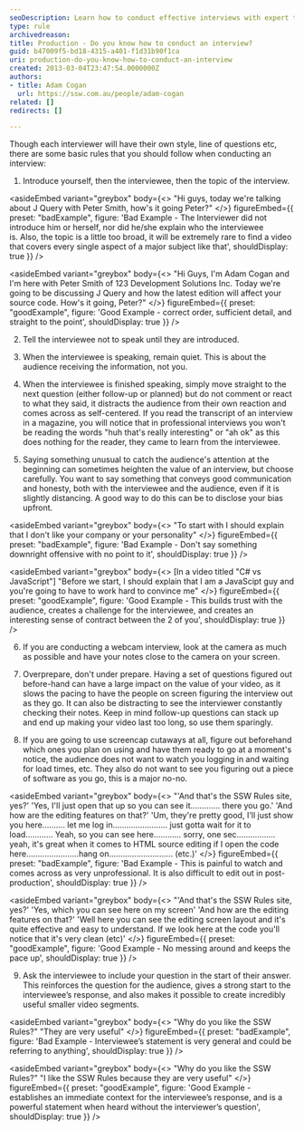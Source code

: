 ```yaml
---
seoDescription: Learn how to conduct effective interviews with expert tips on preparation, questioning, and audience engagement.
type: rule
archivedreason:
title: Production - Do you know how to conduct an interview?
guid: b47009f5-bd18-4315-a401-f1d31b90f1ca
uri: production-do-you-know-how-to-conduct-an-interview
created: 2013-03-04T23:47:54.0000000Z
authors:
- title: Adam Cogan
  url: https://ssw.com.au/people/adam-cogan
related: []
redirects: []

---
```


Though each interviewer will have their own style, line of questions etc, there are some basic rules that you should follow when conducting an interview:
1. Introduce yourself, then the interviewee, then the topic of the interview.

<asideEmbed
  variant="greybox"
  body={<>
    "Hi guys, today we're talking about J Query with Peter Smith, how's it going Peter?"
  </>}
  figureEmbed={{
    preset: "badExample",
    figure: 'Bad Example - The Interviewer did not introduce him or herself, nor did he/she explain who the interviewee is. Also, the topic is a little too broad, it will be extremely rare to find a video that covers every single aspect of a major subject like that',
    shouldDisplay: true
  }}
/>

<asideEmbed
  variant="greybox"
  body={<>
    "Hi Guys, I'm Adam Cogan and I'm here with Peter Smith of 123 Development Solutions Inc. Today we're going to be discussing J Query and how the latest edition will affect your source code. How's it going, Peter?"
  </>}
  figureEmbed={{
    preset: "goodExample",
    figure: 'Good Example - correct order, sufficient detail, and straight to the point',
    shouldDisplay: true
  }}
/>

2. Tell the interviewee not to speak until they are introduced.

3. When the interviewee is speaking, remain quiet. This is about the audience receiving the information, not you.

4. When the interviewee is finished speaking, simply move straight to the next question (either follow-up or planned) but do not comment or react to what they said, it distracts the audience from their own reaction and comes across as self-centered. If you read the transcript of an interview in a magazine, you will notice that in professional interviews you won't be reading the words "huh that's really interesting" or "ah ok" as this does nothing for the reader, they came to learn from the interviewee.

5. Saying something unusual to catch the audience's attention at the beginning can sometimes heighten the value of an interview, but choose carefully. You want to say something that conveys good communication and honesty, both with the interviewee and the audience, even if it is slightly distancing. A good way to do this can be to disclose your bias upfront.

<asideEmbed
  variant="greybox"
  body={<>
    "To start with I should explain that I don't like your company or your personality"
  </>}
  figureEmbed={{
    preset: "badExample",
    figure: 'Bad Example - Don\'t say something downright offensive with no point to it',
    shouldDisplay: true
  }}
/>

<asideEmbed
  variant="greybox"
  body={<>
    [In a video titled "C# vs JavaScript"] "Before we start, I should explain that I am a JavaScipt guy and you're going to have to work hard to convince me"
  </>}
  figureEmbed={{
    preset: "goodExample",
    figure: 'Good Example - This builds trust with the audience, creates a challenge for the interviewee, and creates an interesting sense of contract between the 2 of you',
    shouldDisplay: true
  }}
/>

6. If you are conducting a webcam interview, look at the camera as much as possible and have your notes close to the camera on your screen.

7. Overprepare, don't under prepare. Having a set of questions figured out before-hand can have a large impact on the value of your video, as it slows the pacing to have the people on screen figuring the interview out as they go. It can also be distracting to see the interviewer constantly checking their notes. Keep in mind follow-up questions can stack up and end up making your video last too long, so use them sparingly.

8. If you are going to use screencap cutaways at all, figure out beforehand which ones you plan on using and have them ready to go at a moment's notice, the audience does not want to watch you logging in and waiting for load times, etc. They also do not want to see you figuring out a piece of software as you go, this is a major no-no.

<asideEmbed
  variant="greybox"
  body={<>
    "'And that's the SSW Rules site, yes?'
'Yes, I'll just open that up so you can see it............. there you go.'
'And how are the editing features on that?'
'Um, they're pretty good, I'll just show you here.......... let me log in........................ just gotta wait for it to load............ Yeah, so you can see here............ sorry, one sec................. yeah, it's great when it comes to HTML source editing if I open the code here.......................hang on............................ (etc.)'
  </>}
  figureEmbed={{
    preset: "badExample",
    figure: 'Bad Example - This is painful to watch and comes across as very unprofessional. It is also difficult to edit out in post-production',
    shouldDisplay: true
  }}
/>

<asideEmbed
  variant="greybox"
  body={<>
    "'And that's the SSW Rules site, yes?'
'Yes, which you can see here on my screen'
'And how are the editing features on that?'
'Well here you can see the editing screen layout and it's quite effective and easy to understand. If we look here at the code you'll notice that it's very clean (etc)'
  </>}
  figureEmbed={{
    preset: "goodExample",
    figure: 'Good Example - No messing around and keeps the pace up',
    shouldDisplay: true
  }}
/>

9. Ask the interviewee to include your question in the start of their answer. This reinforces the question for the audience, gives a strong start to the interviewee’s response, and also makes it possible to create incredibly useful smaller video segments.

<asideEmbed
  variant="greybox"
  body={<>
    "Why do you like the SSW Rules?"
"They are very useful"
  </>}
  figureEmbed={{
    preset: "badExample",
    figure: 'Bad Example - Interviewee’s statement is very general and could be referring to anything',
    shouldDisplay: true
  }}
/>

<asideEmbed
  variant="greybox"
  body={<>
    "Why do you like the SSW Rules?"
"I like the SSW Rules because they are very useful"
  </>}
  figureEmbed={{
    preset: "goodExample",
    figure: 'Good Example - establishes an immediate context for the interviewee’s response, and is a powerful statement when heard without the interviewer’s question',
    shouldDisplay: true
  }}
/>